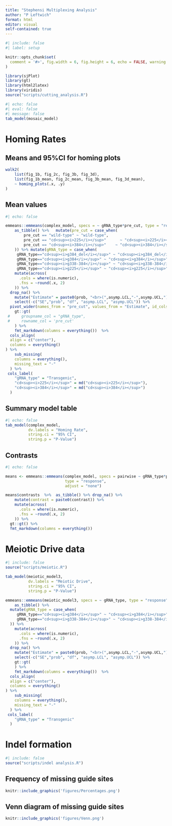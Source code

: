 ```yaml
---
title: "Stephensi Multiplexing Analysis"
author: "P Leftwich"
format: html
editor: visual
self-contained: true
---
```




```r
#| include: false
#| label: setup

knitr::opts_chunk$set(
  comment = '#>', fig.width = 6, fig.height = 6, echo = FALSE, warning = FALSE, message = FALSE
)

library(sjPlot)
library(gt)
library(html2latex)
library(viridis)
source("scripts/cutting_analysis.R")
```

```r
#| echo: false
#| eval: false
#| message: false
tab_model(mosaic_model)
```

# Homing Rates

## Means and 95%CI for homing plots

```r
walk2(
    list(fig_1b, fig_2c, fig_3b, fig_3d),
    list(fig_1b_mean, fig_2c_mean, fig_3b_mean, fig_3d_mean),
    ~ homing_plots(.x, .y)
)
```


## Mean values

```r
#| echo: false

emmeans::emmeans(complex_model, specs = ~ gRNA_type*pre_cut, type = "response") %>% 
    as_tibble() %>%   mutate(pre_cut = case_when(
        pre_cut == "wild-type" ~ "wild-type",                          # Plain text
        pre_cut == "cd<sup><i>225</i></sup>"      ~ "cd<sup><i>225</i></sup>",           
        pre_cut == "cd<sup><i>384</i></sup>"    ~ "cd<sup><i>384</i></sup>"           
    )) %>% mutate(gRNA_type = case_when(
     gRNA_type=="cd<sup><i>g384_del</i></sup>" ~ "cd<sup><i>g384_del</i></sup>",
     gRNA_type=="cd<sup><i>g384</i></sup>" ~ "cd<sup><i>g384</i></sup>",
     gRNA_type=="cd<sup><i>g338-384</i></sup>" ~ "cd<sup><i>g338-384</i></sup>",
     gRNA_type=="cd<sup><i>g225</i></sup>" ~ "cd<sup><i>g225</i></sup>")) %>%
    mutate(across(
      .cols = where(is.numeric),
      .fns = ~round(.x, 2)
    )) %>% 
  drop_na() %>% 
    mutate("Estimate" = paste0(prob, "<br>(",asymp.LCL,"-",asymp.UCL,")")) %>% 
    select(-c("SE","prob", "df", "asymp.LCL", "asymp.UCL")) %>% 
  pivot_wider(names_from = "pre_cut", values_from = "Estimate", id_cols = "gRNA_type") %>% 
    gt::gt(
 #     groupname_col = "gRNA_type",
 #     rowname_col = 'pre_cut'
    ) %>% 
    fmt_markdown(columns = everything())  %>% 
  cols_align(
  align = c("center"),
  columns = everything()
) %>% 
    sub_missing(
    columns = everything(),
    missing_text = "-"
  ) %>% 
 cols_label(
    "gRNA_type" = "Transgenic",
    "cd<sup><i>225</i></sup>" = md("cd<sup><i>225</i></sup>"),
    "cd<sup><i>384</i></sup>" = md("cd<sup><i>384</i></sup>")
  )

```

## Summary model table

```r
#| echo: false
tab_model(complex_model,
          dv.labels = "Homing Rate",
          string.ci = "95% CI",
          string.p = "P-Value")


```


## Contrasts

```r
#| echo: false

means <- emmeans::emmeans(complex_model, specs = pairwise ~ gRNA_type*pre_cut, 
                          type = "response",
                          adjust = "none")

means$contrasts  %>%  as_tibble() %>% drop_na() %>% 
    mutate(contrast = paste0(contrast)) %>% 
    mutate(across(
      .cols = where(is.numeric),
      .fns = ~round(.x, 2)
    )) %>% 
  gt::gt() %>% 
  fmt_markdown(columns = everything()) 

```


# Meiotic Drive data

```r
#| include: false
source("scripts/meiotic.R")
```

```r

tab_model(meiotic_model3,
          dv.labels = "Meiotic Drive",
          string.ci = "95% CI",
          string.p = "P-Value")

```


```r

emmeans::emmeans(meiotic_model3, specs = ~ gRNA_type, type = "response") %>% 
    as_tibble() %>% 
  mutate(gRNA_type = case_when(
     gRNA_type=="cd<sup><i>g384</i></sup>" ~ "cd<sup><i>g384</i></sup>",
     gRNA_type=="cd<sup><i>g338-384</i></sup>" ~ "cd<sup><i>g338-384</i></sup>"
  )) %>% 
    mutate(across(
      .cols = where(is.numeric),
      .fns = ~round(.x, 2)
    )) %>% 
  drop_na() %>% 
    mutate("Estimate" = paste0(prob, "<br>(",asymp.LCL,"-",asymp.UCL,")")) %>% 
    select(-c("SE","prob", "df", "asymp.LCL", "asymp.UCL")) %>% 
    gt::gt(
    ) %>% 
    fmt_markdown(columns = everything())  %>% 
  cols_align(
  align = c("center"),
  columns = everything()
) %>% 
    sub_missing(
    columns = everything(),
    missing_text = "-"
  ) %>% 
 cols_label(
    "gRNA_type" = "Transgenic"
  )

```


# Indel formation


```r
#| include: false
source("scripts/indel analysis.R")
```

## Frequency of missing guide sites

```r
knitr::include_graphics('figures/Percentages.png')
```

## Venn diagram of missing guide sites

```r
knitr::include_graphics('figures/Venn.png')
```


